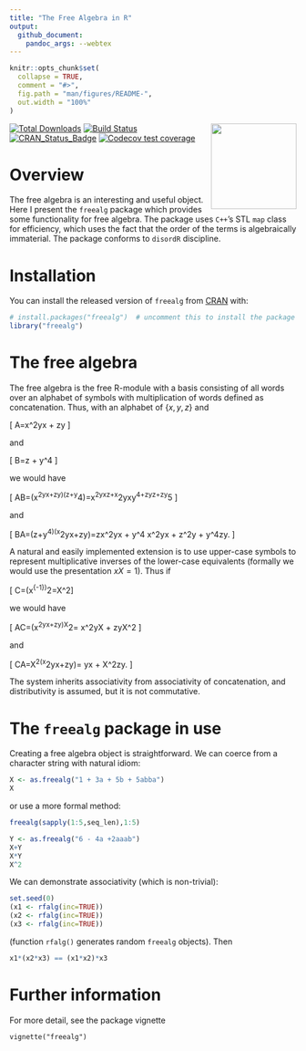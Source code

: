 ```yaml
---
title: "The Free Algebra in R"
output:
  github_document:
    pandoc_args: --webtex
---
```


<!-- README.md is generated from README.Rmd. Please edit that file -->

```r
knitr::opts_chunk$set(
  collapse = TRUE,
  comment = "#>",
  fig.path = "man/figures/README-",
  out.width = "100%"
)
```

<img src="man/figures/freealg.png" width = "150" align="right" />

<!-- badges: start -->
[![Total Downloads](https://cranlogs.r-pkg.org/badges/grand-total/freealg)](https://CRAN.R-project.org/package=freealg)
[![Build Status](https://travis-ci.org/RobinHankin/freealg.svg?branch=master)](https://travis-ci.org/RobinHankin/freealg)
[![CRAN_Status_Badge](https://www.r-pkg.org/badges/version/freealg)](https://cran.r-project.org/package=freealg)
[![Codecov test coverage](https://codecov.io/gh/RobinHankin/freealg/branch/master/graph/badge.svg)](https://codecov.io/gh/RobinHankin/freealg/branch/master)
<!-- badges: end -->

# Overview

The free algebra is an interesting and useful object.  Here I present
the `freealg` package which provides some functionality for free
algebra.  The package uses `C++`'s STL `map` class for efficiency,
which uses the fact that the order of the terms is algebraically
immaterial.  The package conforms to `disordR` discipline.


# Installation

You can install the released version of `freealg` from
[CRAN](https://CRAN.R-project.org) with:

```r
# install.packages("freealg")  # uncomment this to install the package
library("freealg")
```

# The free algebra

The free algebra is the free R-module with a basis consisting of all
words over an alphabet of symbols with multiplication of words defined
as concatenation.  Thus, with an alphabet of $\{x,y,z\}$ and

\[
A=\alpha x^2yx + \beta zy
\]

and 

\[
B=\gamma z + \delta y^4
\]

we would have

\[
AB=\left(\alpha x^2yx+\beta zy\right)\left(\gamma z+\delta y^4\right)=\alpha\gamma x^2yxz+\alpha\delta x^2yxy^4+\beta\gamma zyz+\beta\delta zy^5
\]

and

\[
BA=\left(\gamma z+\delta y^4\right)\left(\alpha x^2yx+\beta zy\right)=\alpha\gamma zx^2yx + \alpha\delta y^4 x^2yx + \beta\gamma z^2y + \beta\delta y^4zy.
\]

A natural and easily implemented extension is to use upper-case
symbols to represent multiplicative inverses of the lower-case
equivalents (formally we would use the presentation $xX=1$).  Thus if

\[
C=\epsilon\left(x^{-1}\right)^2=\epsilon X^2\]

we would have 

\[
AC=\left(\alpha x^2yx+\beta zy\right)\epsilon X^2=
\alpha\epsilon x^2yX + \beta\epsilon zyX^2
\]

and 

\[
CA=\epsilon X^2\left(\alpha x^2yx+\beta zy\right)=
\alpha\epsilon yx + \beta\epsilon X^2zy.
\]

The system inherits associativity from associativity of concatenation,
and distributivity is assumed, but it is not commutative.

# The `freealg` package in use

Creating a free algebra object is straightforward.  We can coerce from
a character string with natural idiom:

```r
X <- as.freealg("1 + 3a + 5b + 5abba")
X
```
or use a more formal method:

```r
freealg(sapply(1:5,seq_len),1:5)
```

```r
Y <- as.freealg("6 - 4a +2aaab")
X+Y
X*Y
X^2
```

We can demonstrate associativity (which is non-trivial):

```r
set.seed(0)
(x1 <- rfalg(inc=TRUE))
(x2 <- rfalg(inc=TRUE))
(x3 <- rfalg(inc=TRUE))
```
(function `rfalg()` generates random `freealg` objects).  Then

```r
x1*(x2*x3) == (x1*x2)*x3
```


# Further information

For more detail, see the package vignette

`vignette("freealg")`
